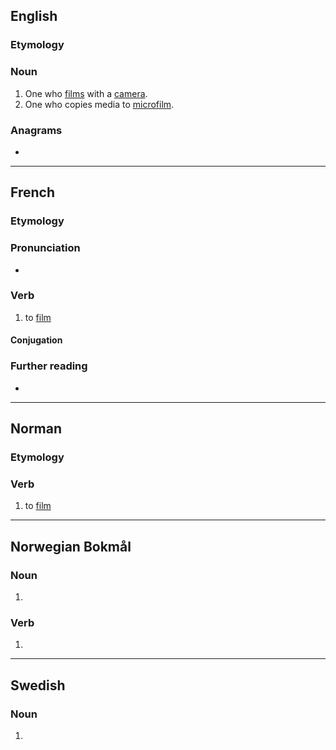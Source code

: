 ==English==

===Etymology===
{{suffix|en|film|er}}

===Noun===
{{en-noun}}

# One who [[film]]s with a [[camera]].
# One who copies media to [[microfilm]].

===Anagrams===
* {{anagrams|en|a=efilmr|refilm}}

----

==French==

===Etymology===
{{suffix|fr|film|er}}

===Pronunciation===
* {{audio|fr|LL-Q150 (fra)-WikiLucas00-filmer.wav|Audio}}

===Verb===
{{fr-verb}}

# to [[film]]

====Conjugation====
{{fr-conj-auto}}

===Further reading===
* {{R:TLFi}}

----

==Norman==

===Etymology===
{{suffix|nrf|film|er}}

===Verb===
{{head|nrf|verb|gerund|filméthie}}

# {{lb|nrf|Jersey}} to [[film]]

----

==Norwegian Bokmål==

===Noun===
{{head|nb|noun form|g=m}}

# {{inflection of|nb|film||indefinite|p}}

===Verb===
{{head|nb|verb form}}

# {{present tense of|nb|filme}}

----

==Swedish==

===Noun===
{{head|sv|noun form}}

# {{sv-noun-form-indef-pl|film}}